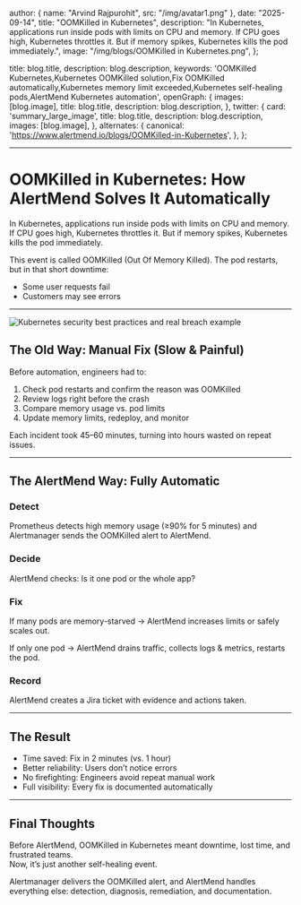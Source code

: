 
  author: { name: "Arvind Rajpurohit", src: "/img/avatar1.png" },
  date: "2025-09-14",
  title: "OOMKilled in Kubernetes",
  description:
    "In Kubernetes, applications run inside pods with limits on CPU and memory. If CPU goes high, Kubernetes throttles it. But if memory spikes, Kubernetes kills the pod immediately.",
  image:
    "/img/blogs/OOMKilled in Kubernetes.png",
};

  title: blog.title,
  description: blog.description,
  keywords:
    'OOMKilled Kubernetes,Kubernetes OOMKilled solution,Fix OOMKilled automatically,Kubernetes memory limit exceeded,Kubernetes self-healing pods,AlertMend Kubernetes automation',
  openGraph: {
    images: [blog.image],
    title: blog.title,
    description: blog.description,
  },
  twitter: {
    card: 'summary_large_image',
    title: blog.title,
    description: blog.description,
    images: [blog.image],
  },
  alternates: {
    canonical: 'https://www.alertmend.io/blogs/OOMKilled-in-Kubernetes',
  },
};



---

# OOMKilled in Kubernetes: How AlertMend Solves It Automatically

In Kubernetes, applications run inside pods with limits on CPU and memory.  
If CPU goes high, Kubernetes throttles it. But if memory spikes, Kubernetes kills the pod immediately.

This event is called OOMKilled (Out Of Memory Killed). The pod restarts, but in that short downtime:

- Some user requests fail  
- Customers may see errors  

---
<div style={{ display: 'flex', justifyContent: 'center', alignItems: 'center' }}>
  <img
    src="/img/blogs/OOMKilled in Kubernetes.png"
    alt="Kubernetes security best practices and real breach example"
    style={{
      height: '400px',
      flexShrink: 0,
      borderRadius: '6px',
      minWidth: '600px' 
    }}
  />
</div>

## The Old Way: Manual Fix (Slow & Painful)

Before automation, engineers had to:

1. Check pod restarts and confirm the reason was OOMKilled  
2. Review logs right before the crash  
3. Compare memory usage vs. pod limits  
4. Update memory limits, redeploy, and monitor  

Each incident took 45–60 minutes, turning into hours wasted on repeat issues.

---

## The AlertMend Way: Fully Automatic

### Detect
Prometheus detects high memory usage (≥90% for 5 minutes) and Alertmanager sends the OOMKilled alert to AlertMend.

### Decide
AlertMend checks: Is it one pod or the whole app?

### Fix
If many pods are memory-starved → AlertMend increases limits or safely scales out.

If only one pod → AlertMend drains traffic, collects logs & metrics, restarts the pod.

### Record
AlertMend creates a Jira ticket with evidence and actions taken.

---

## The Result

- Time saved: Fix in 2 minutes (vs. 1 hour)  
- Better reliability: Users don’t notice errors  
- No firefighting: Engineers avoid repeat manual work  
- Full visibility: Every fix is documented automatically  

---

## Final Thoughts

Before AlertMend, OOMKilled in Kubernetes meant downtime, lost time, and frustrated teams.  
Now, it’s just another self-healing event.

Alertmanager delivers the OOMKilled alert, and AlertMend handles everything else: detection, diagnosis, remediation, and documentation.


